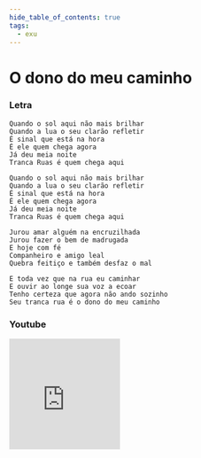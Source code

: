 ```yaml
---
hide_table_of_contents: true
tags:
  - exu
---
```


# O dono do meu caminho

### Letra

```text
Quando o sol aqui não mais brilhar
Quando a lua o seu clarão refletir
É sinal que está na hora
É ele quem chega agora
Já deu meia noite
Tranca Ruas é quem chega aqui

Quando o sol aqui não mais brilhar
Quando a lua o seu clarão refletir
É sinal que está na hora
É ele quem chega agora
Já deu meia noite
Tranca Ruas é quem chega aqui

Jurou amar alguém na encruzilhada
Jurou fazer o bem de madrugada
E hoje com fé
Companheiro e amigo leal
Quebra feitiço e também desfaz o mal

E toda vez que na rua eu caminhar
E ouvir ao longe sua voz a ecoar
Tenho certeza que agora não ando sozinho
Seu tranca rua é o dono do meu caminho
```

### Youtube

<iframe
  width="200"
  height="200"
  src="https://www.youtube.com/embed/jMRun3Whklw"
  title="YouTube video player"
  frameborder="0"
  allow="accelerometer; autoplay; clipboard-write; encrypted-media; gyroscope; picture-in-picture; web-share"
  referrerpolicy="strict-origin-when-cross-origin"
  allowfullscreen
></iframe>
